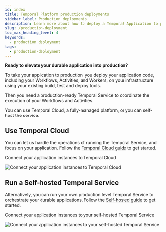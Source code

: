 ```yaml
---
id: index
title: Temporal Platform production deployments
sidebar_label: Production deployments
description: Learn more about how to deploy a Temporal Application to production.
slug: /production-deployment
toc_max_heading_level: 4
keywords:
  - production deployment
tags:
  - production-deployment
---
```


**Ready to elevate your durable application into production?**

To take your application to production, you deploy your application code, including your Workflows, Activities, and Workers, on your infrastructure using your existing build, test and deploy tools.

Then you need a production-ready Temporal Service to coordinate the execution of your Workflows and Activities.

You can use Temporal Cloud, a fully-managed platform, or you can self-host the service.

## Use Temporal Cloud

You can let us handle the operations of running the Temporal Service, and focus on your application.
Follow the [Temporal Cloud guide](/cloud) to get started.

<div class="tdiw">
  <div class="tditw">
    <p class="tdit">Connect your application instances to Temporal Cloud</p>
  </div>
  <div class="tdiiw" height="742">
    <img
      class="img_ev3q"
      src="/diagrams/basic-platform-topology-cloud.svg"
      alt="Connect your application instances to Temporal Cloud"
    />
  </div>
</div>

## Run a Self-hosted Temporal Service

Alternatively, you can run your own production level Temporal Service to orchestrate your durable applications.
Follow the [Self-hosted guide](/self-hosted-guide) to get started.

<div class="tdiw">
  <div class="tditw">
    <p class="tdit">
      Connect your application instances to your self-hosted Temporal Service
    </p>
  </div>
  <div class="tdiiw" height="879">
    <img
      class="img_ev3q"
      src="/diagrams/basic-platform-topology-self-hosted.svg"
      alt="Connect your application instances to your self-hosted Temporal Service"
    />
  </div>
</div>
